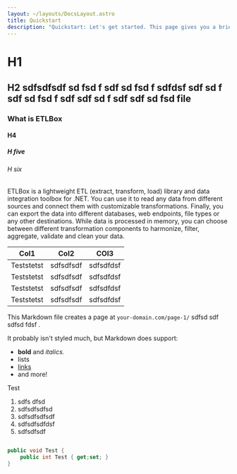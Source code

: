 ```yaml
---
layout: ~/layouts/DocsLayout.astro
title: Quickstart
description: "Quickstart: Let's get started. This page gives you a brief overview of the basic concepts and usage."
---
```


# H1

## H2 sdfsdfsdf sd fsd f sdf sd fsd f sdfdsf sdf sd f sdf sd fsd f sdf sdf sd f sdf sdf sd fsd file

### What is ETLBox

#### H4

##### H five

###### H six

ETLBox is a lightweight ETL (extract, transform, load) library and data integration toolbox for .NET.
 You can use it to read any data from different sources and connect them with customizable transformations. 
 Finally, you can export the data into different databases, web endpoints, file types or any other destinations. While data is processed in memory, you can choose between different transformation components to harmonize, filter, aggregate, validate and clean your data.

Col1|Col2|COl3
----|----|----
Teststetst|sdfsdfsdf|sdfsdfdsf
Teststetst|sdfsdfsdf|sdfsdfdsf
Teststetst|sdfsdfsdf|sdfsdfdsf
Teststetst|sdfsdfsdf|sdfsdfdsf

This Markdown file creates a page at `your-domain.com/page-1/` sdfsd sdf sdfsd fdsf .


It probably isn't styled much, but Markdown does support:
- **bold** and _italics._
- lists
- [links](https://astro.build)
- and more!

Test

1. sdfs dfsd
2. sdfsdfsdfsd 
3. sdfsdfsdfsdf
4. sdfsdfsdfdsf
5. sdfsdfsdf

```C#

public void Test {
    public int Test { get;set; }
}

````